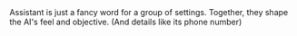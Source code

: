<Note>
  Assistant is just a fancy word for a group of settings. Together, they shape
  the AI's feel and objective. (And details like its phone number)
</Note>
